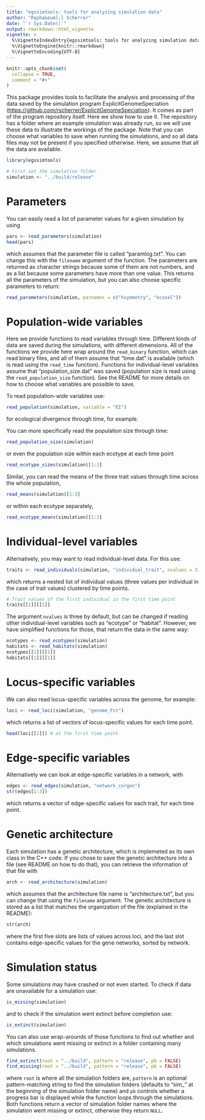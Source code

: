 ```yaml
---
title: "egssimtools: tools for analyzing simulation data"
author: "Rapha&euml;l Scherrer"
date: "`r Sys.Date()`"
output: rmarkdown::html_vignette
vignette: >
  %\VignetteIndexEntry{egssimtools: tools for analyzing simulation data}
  %\VignetteEngine{knitr::rmarkdown}
  %\VignetteEncoding{UTF-8}
---
```


```r
knitr::opts_chunk$set(
  collapse = TRUE,
  comment = "#>"
)
```

This package provides tools to facilitate the analysis and processing of the data saved by the simulation program ExplicitGenomeSpeciation ([https://github.com/rscherrer/ExplicitGenomeSpeciation](https://github.com/rscherrer/ExplicitGenomeSpeciation)). It comes as part of the program repository itself. Here we show how to use it. The repository has a folder where an example simulation was already run, so we will use these data to illustrate the workings of the package. Note that you can choose what variables to save when running the simulations, and so all data files may not be present if you specified otherwise. Here, we assume that all the data are available.

```r
library(egssimtools)

# First set the simulation folder
simulation <- "../build/release"
```

# Parameters

You can easily read a list of parameter values for a given simulation by using

```r
pars <- read_parameters(simulation)
head(pars)
```

which assumes that the parameter file is called "paramlog.txt". You can change this with the `filename` argument of the function. The parameters are returned as character strings because some of them are not numbers, and as a list because some parameters have more than one value. This returns all the parameters of the simulation, but you can also choose specific parameters to return:

```r
read_parameters(simulation, parnames = c("hsymmetry", "ecosel"))
```

# Population-wide variables

Here we provide functions to read variables through time. Different kinds of data are saved during the simulations, with different dimensions. All of the functions we provide here wrap around the `read_binary` function, which can read binary files, and all of them assume that "time.dat" is available (which is read using the `read_time` function). Functions for individual-level variables assume that "population_size.dat" was saved (population size is read using the `read_population_size` function). See the README for more details on how to choose what variables are possible to save.

To read population-wide variables use:

```r
read_population(simulation, variable = "EI")
```

for ecological divergence through time, for example.

You can more specifically read the population size through time:

```r
read_population_size(simulation)
```

or even the population size within each ecotype at each time point

```r
read_ecotype_sizes(simulation)[1:3]
```

Similar, you can read the means of the three trait values through time across the whole population,

```r
read_means(simulation)[1:3]
```

or within each ecotype separately,

```r
read_ecotype_means(simulation)[1:3]
```

# Individual-level variables

Alternatively, you may want to read individual-level data. For this use:

```r
traits <- read_individuals(simulation, "individual_trait", nvalues = 3)
```

which returns a nested list of individual values (three values per individual in the case of trait values) clustered by time points.

```r
# Trait values of the first individual in the first time point
traits[[1]][[1]]
```

The argument `nvalues` is three by default, but can be changed if reading other individual-level variables such as "ecotype" or "habitat". However, we have simplified functions for those, that return the data in the same way:

```r
ecotypes <- read_ecotypes(simulation)
habitats <- read_habitats(simulation)
ecotypes[[1]][[1]]
habitats[[1]][[1]]
```

# Locus-specific variables

We can also read locus-specific variables across the genome, for example:

```r
loci <- read_loci(simulation, "genome_Fst")
```

which returns a list of vectors of locus-specific values for each time point.

```r
head(loci[[1]]) # at the first time point
```

# Edge-specific variables

Alternatively we can look at edge-specific variables in a network, with

```r
edges <- read_edges(simulation, "network_corgen")
str(edges[1:3])
```

which returns a vector of edge-specific values for each trait, for each time point.

# Genetic architecture

Each simulation has a genetic architecture, which is implemeted as its own class in the C++ code. If you chose to save the genetic architecture into a file (see README on how to do that), you can retrieve the information of that file with

```r
arch <- read_architecture(simulation)
```

which assumes that the architecture file name is "architecture.txt", but you can change that using the `filename` argument. The genetic architecture is stored as a list that matches the organization of the file (explained in the README):

```r
str(arch)
```

where the first five slots are lists of values across loci, and the last slot contains edge-specific values for the gene networks, sorted by network.

# Simulation status

Some simulations may have crashed or not even started. To check if data are unavailable for a simulation use:

```r
is_missing(simulation)
```

and to check if the simulation went extinct before completion use:

```r
is_extinct(simulation)
```

You can also use wrap-arounds of those functions to find out whether and which simulations went missing or extinct in a folder containing many simulations.

```r
find_extinct(root = "../build", pattern = "release", pb = FALSE)
find_missing(root = "../build", pattern = "release", pb = FALSE)
```

where `root` is where all the simulation folders are, `pattern` is an optional pattern-matching string to find the simulation folders (defaults to "sim_" at the beginning of the simulation folder name) and `pb` controls whether a progress bar is displayed while the function loops through the simulations. Both functions return a vector of simulation folder names where the simulation went missing or extinct, otherwise they return `NULL`.
